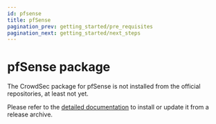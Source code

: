 ```yaml
---
id: pfsense
title: pfSense
pagination_prev: getting_started/pre_requisites
pagination_next: getting_started/next_steps
---
```


# pfSense package

The CrowdSec package for pfSense is not installed from the official repositories, at least not yet.

Please refer to the [detailed documentation](/docs/next/getting_started/install_crowdsec_pfsense) to install or update it from a release archive.

